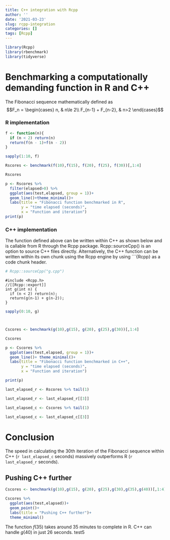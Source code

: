 ```yaml
---
title: C++ integration with Rcpp
author: ''
date: '2021-03-23'
slug: rcpp-integration
categories: []
tags: [Rcpp]
---
```



```r
library(Rcpp)
library(rbenchmark)
library(tidyverse)
```

# Benchmarking a computationally demanding function in R and C++

The Fibonacci sequence mathematically defined as $$F_n = \begin{cases}
n, & n\le 2\\
F_{n-1} + F_{n-2}, & n>2
\end{cases}$$


### R implementation

```r

f <- function(n){
  if (n < 2) return(n)
  return(f(n - 1)+f(n - 2))
}

sapply(1:10, f)

Rscores <- benchmark(f(10),f(15), f(20), f(25), f(30))[,1:4]

Rscores
```

```r
p <- Rscores %>% 
  filter(elapsed>0) %>% 
  ggplot(aes(test,elapsed, group = 1))+
  geom_line()+theme_minimal()+
  labs(title = "Fibonacci function benchmarked in R",
       y = "time elapsed (seconds)",
       x = "Function and iteration") 
print(p)
```


### C++ implementation

The function defined above can be written within C++ as shown below and is callable from R through the Rcpp package. Rcpp::sourceCpp() is an option to source C++ files directly. Alternatively, the C++ function can be written within its own chunk using the Rcpp engine by using ```{Rcpp} as a code chunk header.

```r
# Rcpp::sourceCpp("g.cpp")
```

```Rcpp
#include <Rcpp.h>
//[[Rcpp::export]]
int g(int n) {
  if (n < 2) return(n);
  return(g(n-1) + g(n-2));
}
```


```r
sapply(0:10, g)



Cscores <- benchmark(g(10),g(15), g(20), g(25),g(30))[,1:4]

Cscores

```

```r
p <- Cscores %>% 
  ggplot(aes(test,elapsed, group = 1))+
  geom_line()+ theme_minimal()+
  labs(title = "Fibonacci function benchmarked in C++",
       y = "time elapsed (seconds)",
       x = "Function and iteration")

print(p)
```

```r
last_elapsed_r <- Rscores %>% tail(1)

last_elapsed_r <- last_elapsed_r[[3]]

last_elapsed_c <- Cscores %>% tail(1)

last_elapsed_c <- last_elapsed_c[[3]]
```


# Conclusion
The speed in calculating the 30th iteration of the Fibonacci sequence within C++ (`r last_elapsed_c` seconds) massively outperforms R (`r last_elapsed_r` seconds).


## Pushing C++ further

```r


Cscores <- benchmark(g(10),g(15), g(20), g(25),g(30),g(35),g(40))[,1:4]

Cscores %>% 
  ggplot(aes(test,elapsed))+
  geom_point()+
  labs(title = "Pushing C++ further")+
  theme_minimal()
```
The function $f(35)$ takes around 35 minutes to complete in R. C++ can handle $g(40)$ in just 26 seconds. test5

